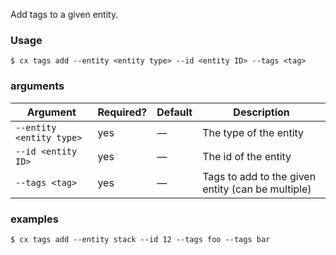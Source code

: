 Add tags to a given entity.

### Usage

```shell
$ cx tags add --entity <entity type> --id <entity ID> --tags <tag>
```

### arguments

| Argument | Required? | Default | Description |
|  ---  |  ---  |  ---  |  ---  |
| `--entity <entity type>` | yes | — | The type of the entity |
| `--id <entity ID>` | yes | — | The id of the entity |
| `--tags <tag>` | yes | — | Tags to add to the given entity (can be multiple) |

### examples

```shell
$ cx tags add --entity stack --id 12 --tags foo --tags bar
```

